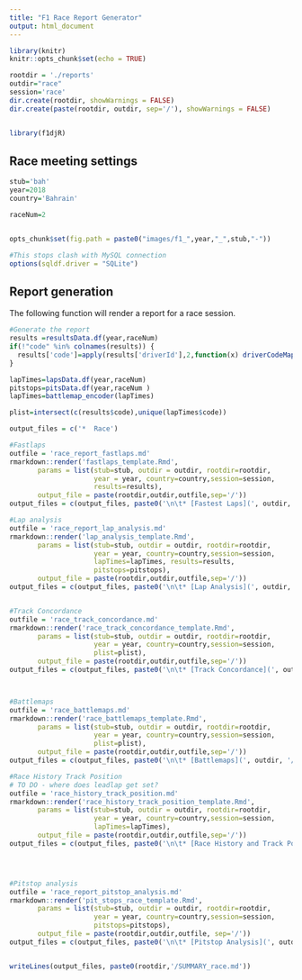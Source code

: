```yaml
---
title: "F1 Race Report Generator"
output: html_document
---
```


```r
library(knitr)
knitr::opts_chunk$set(echo = TRUE)

rootdir = './reports'
outdir="race"
session='race'
dir.create(rootdir, showWarnings = FALSE)
dir.create(paste(rootdir, outdir, sep='/'), showWarnings = FALSE)


library(f1djR)
```


## Race meeting settings

```r
stub='bah'
year=2018
country='Bahrain'

raceNum=2


opts_chunk$set(fig.path = paste0("images/f1_",year,"_",stub,"-"))

#This stops clash with MySQL connection
options(sqldf.driver = "SQLite")
```


## Report generation

The following function will render a report for a race session.


```r
#Generate the report
results =resultsData.df(year,raceNum)
if(!"code" %in% colnames(results)) {
  results['code']=apply(results['driverId'],2,function(x) driverCodeMap(x))
}

lapTimes=lapsData.df(year,raceNum)
pitstops=pitsData.df(year,raceNum )
lapTimes=battlemap_encoder(lapTimes)

plist=intersect(c(results$code),unique(lapTimes$code))
```

```r
output_files = c('*  Race')

#Fastlaps
outfile = 'race_report_fastlaps.md'
rmarkdown::render('fastlaps_template.Rmd',
       params = list(stub=stub, outdir = outdir, rootdir=rootdir,
                     year = year, country=country,session=session,
                     results=results), 
       output_file = paste(rootdir,outdir,outfile,sep='/'))
output_files = c(output_files, paste0('\n\t* [Fastest Laps](', outdir, '/', outfile, ')' ))

#Lap analysis
outfile = 'race_report_lap_analysis.md'
rmarkdown::render('lap_analysis_template.Rmd',
       params = list(stub=stub, outdir = outdir, rootdir=rootdir,
                     year = year, country=country,session=session,
                     lapTimes=lapTimes, results=results,
                     pitstops=pitstops),
       output_file = paste(rootdir,outdir,outfile,sep='/'))
output_files = c(output_files, paste0('\n\t* [Lap Analysis](', outdir, '/', outfile, ')' ))


#Track Concordance
outfile = 'race_track_concordance.md'
rmarkdown::render('race_track_concordance_template.Rmd',
       params = list(stub=stub, outdir = outdir, rootdir=rootdir,
                     year = year, country=country,session=session,
                     plist=plist), 
       output_file = paste(rootdir,outdir,outfile,sep='/'))
output_files = c(output_files, paste0('\n\t* [Track Concordance](', outdir, '/', outfile, ')' ))



#Battlemaps
outfile = 'race_battlemaps.md'
rmarkdown::render('race_battlemaps_template.Rmd',
       params = list(stub=stub, outdir = outdir, rootdir=rootdir,
                     year = year, country=country,session=session,
                     plist=plist),
       output_file = paste(rootdir,outdir,outfile,sep='/'))
output_files = c(output_files, paste0('\n\t* [Battlemaps](', outdir, '/', outfile, ')' ))

#Race History Track Position
# TO DO - where does leadlap get set?
outfile = 'race_history_track_position.md'
rmarkdown::render('race_history_track_position_template.Rmd',
       params = list(stub=stub, outdir = outdir, rootdir=rootdir,
                     year = year, country=country,session=session,
                     lapTimes=lapTimes), 
       output_file = paste(rootdir,outdir,outfile,sep='/'))
output_files = c(output_files, paste0('\n\t* [Race History and Track Position](', outdir, '/', outfile, ')' ))




#Pitstop analysis
outfile = 'race_report_pitstop_analysis.md'
rmarkdown::render('pit_stops_race_template.Rmd',
       params = list(stub=stub, outdir = outdir, rootdir=rootdir,
                     year = year, country=country,session=session,
                     pitstops=pitstops), 
       output_file = paste(rootdir,outdir,outfile, sep='/'))
output_files = c(output_files, paste0('\n\t* [Pitstop Analysis](', outdir, '/', outfile, ')' ))


writeLines(output_files, paste0(rootdir,'/SUMMARY_race.md'))
```
